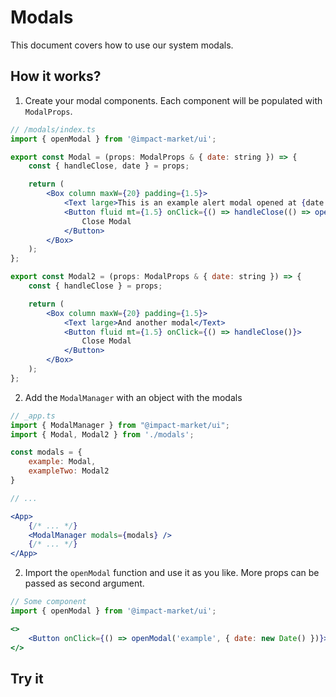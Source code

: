 
<Meta title="Modals" />

# Modals
This document covers how to use our system modals.

## How it works?
1. Create your modal components. Each component will be populated with `ModalProps`.

```jsx
// /modals/index.ts
import { openModal } from '@impact-market/ui';

export const Modal = (props: ModalProps & { date: string }) => {
    const { handleClose, date } = props;

    return (
        <Box column maxW={20} padding={1.5}>
            <Text large>This is an example alert modal opened at {date.toString()}!</Text>
            <Button fluid mt={1.5} onClick={() => handleClose(() => openModal('secondModal'))}>
                Close Modal
            </Button>
        </Box>
    );
};

export const Modal2 = (props: ModalProps & { date: string }) => {
    const { handleClose } = props;

    return (
        <Box column maxW={20} padding={1.5}>
            <Text large>And another modal</Text>
            <Button fluid mt={1.5} onClick={() => handleClose()}>
                Close Modal
            </Button>
        </Box>
    );
};
```

2. Add the `ModalManager` with an object with the modals
```jsx
// _app.ts
import { ModalManager } from "@impact-market/ui";
import { Modal, Modal2 } from './modals';

const modals = {
    example: Modal,
    exampleTwo: Modal2
}

// ...

<App>
    {/* ... */}
    <ModalManager modals={modals} />
    {/* ... */}
</App>
```

2. Import the `openModal` function and use it as you like. More props can be passed as second argument.

```jsx
// Some component
import { openModal } from '@impact-market/ui';

<>
    <Button onClick={() => openModal('example', { date: new Date() })}>Open modal</Button>
</>
```

## Try it
<ModalsExample />
